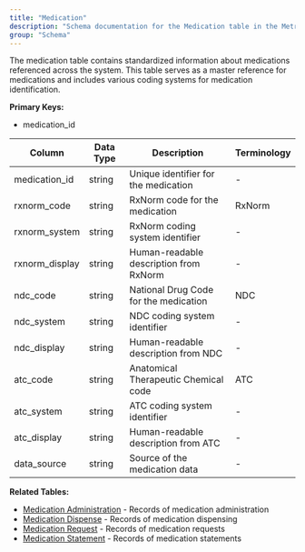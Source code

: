 ```yaml
---
title: "Medication"
description: "Schema documentation for the Medication table in the Metriport data model"
group: "Schema"
---
```


The medication table contains standardized information about medications referenced across the system. This table serves as a master reference for medications and includes various coding systems for medication identification.

**Primary Keys:**
* medication_id

| Column | Data Type | Description | Terminology |
| ------ | --------- | ----------- | ----------- |
| medication_id | string | Unique identifier for the medication | - |
| rxnorm_code | string | RxNorm code for the medication | RxNorm |
| rxnorm_system | string | RxNorm coding system identifier | - |
| rxnorm_display | string | Human-readable description from RxNorm | - |
| ndc_code | string | National Drug Code for the medication | NDC |
| ndc_system | string | NDC coding system identifier | - |
| ndc_display | string | Human-readable description from NDC | - |
| atc_code | string | Anatomical Therapeutic Chemical code | ATC |
| atc_system | string | ATC coding system identifier | - |
| atc_display | string | Human-readable description from ATC | - |
| data_source | string | Source of the medication data | - |

**Related Tables:**
* [Medication Administration](/medical-api/handling-data/schema/medication-administration) - Records of medication administration
* [Medication Dispense](/medical-api/handling-data/schema/medication-dispense) - Records of medication dispensing
* [Medication Request](/medical-api/handling-data/schema/medication-request) - Records of medication requests
* [Medication Statement](/medical-api/handling-data/schema/medication-statement) - Records of medication statements

